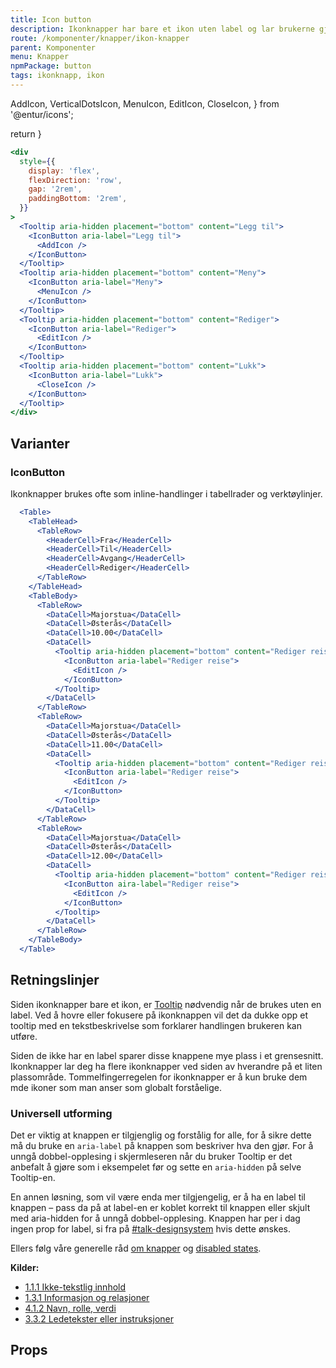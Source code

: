```yaml
---
title: Icon button
description: Ikonknapper har bare et ikon uten label og lar brukerne gjøre handlinger og ta valg med et enkelt klikk.
route: /komponenter/knapper/ikon-knapper
parent: Komponenter
menu: Knapper
npmPackage: button
tags: ikonknapp, ikon
---
```


  AddIcon,
  VerticalDotsIcon,
  MenuIcon,
  EditIcon,
  CloseIcon,
} from '@entur/icons';

  return <SEO title={props.pageContext.frontmatter.title} description={props.pageContext.frontmatter.description} pathname={props.pageContext.frontmatter.route} />
}

<PageHeader />

```jsx
<div
  style={{
    display: 'flex',
    flexDirection: 'row',
    gap: '2rem',
    paddingBottom: '2rem',
  }}
>
  <Tooltip aria-hidden placement="bottom" content="Legg til">
    <IconButton aria-label="Legg til">
      <AddIcon />
    </IconButton>
  </Tooltip>
  <Tooltip aria-hidden placement="bottom" content="Meny">
    <IconButton aria-label="Meny">
      <MenuIcon />
    </IconButton>
  </Tooltip>
  <Tooltip aria-hidden placement="bottom" content="Rediger">
    <IconButton aria-label="Rediger">
      <EditIcon />
    </IconButton>
  </Tooltip>
  <Tooltip aria-hidden placement="bottom" content="Lukk">
    <IconButton aria-label="Lukk">
      <CloseIcon />
    </IconButton>
  </Tooltip>
</div>
```

## Varianter

### IconButton

Ikonknapper brukes ofte som inline-handlinger i tabellrader og verktøylinjer.

```jsx
  <Table>
    <TableHead>
      <TableRow>
        <HeaderCell>Fra</HeaderCell>
        <HeaderCell>Til</HeaderCell>
        <HeaderCell>Avgang</HeaderCell>
        <HeaderCell>Rediger</HeaderCell>
      </TableRow>
    </TableHead>
    <TableBody>
      <TableRow>
        <DataCell>Majorstua</DataCell>
        <DataCell>Østerås</DataCell>
        <DataCell>10.00</DataCell>
        <DataCell>
          <Tooltip aria-hidden placement="bottom" content="Rediger reise">
            <IconButton aria-label="Rediger reise">
              <EditIcon />
            </IconButton>
          </Tooltip>
        </DataCell>
      </TableRow>
      <TableRow>
        <DataCell>Majorstua</DataCell>
        <DataCell>Østerås</DataCell>
        <DataCell>11.00</DataCell>
        <DataCell>
          <Tooltip aria-hidden placement="bottom" content="Rediger reise">
            <IconButton aria-label="Rediger reise">
              <EditIcon />
            </IconButton>
          </Tooltip>
        </DataCell>
      </TableRow>
      <TableRow>
        <DataCell>Majorstua</DataCell>
        <DataCell>Østerås</DataCell>
        <DataCell>12.00</DataCell>
        <DataCell>
          <Tooltip aria-hidden placement="bottom" content="Rediger reise">
            <IconButton aira-label="Rediger reise">
              <EditIcon />
            </IconButton>
          </Tooltip>
        </DataCell>
      </TableRow>
    </TableBody>
  </Table>
```

## Retningslinjer

Siden ikonknapper bare et ikon, er [Tooltip](https://design.entur.no/komponenter/feedback/tooltip) nødvendig når de brukes uten en label.
Ved å hovre eller fokusere på ikonknappen vil det da dukke opp et tooltip med en tekstbeskrivelse som forklarer
handlingen brukeren kan utføre.

Siden de ikke har en label sparer disse knappene mye plass i et grensesnitt.
Ikonknapper lar deg ha flere ikonknapper ved siden av hverandre på et liten plassområde.
Tommelfingerregelen for ikonknapper er å kun bruke dem mde ikoner som man anser som globalt forståelige.

### Universell utforming

Det er viktig at knappen er tilgjenglig og forstålig for alle, for å sikre dette må du bruke en `aria-label` på knappen som beskriver hva den gjør. For å unngå dobbel-opplesing i skjermleseren når du bruker Tooltip er det anbefalt å gjøre som i eksempelet før og sette en `aria-hidden` på selve Tooltip-en.

En annen løsning, som vil være enda mer tilgjengelig, er å ha en label til knappen – pass da på at label-en er koblet korrekt til knappen eller skjult med aria-hidden for å unngå dobbel-opplesing.
Knappen har per i dag ingen prop for label, si fra på [#talk-designsystem](https://entur.slack.com/archives/C899QSPB7) hvis dette ønskes.

Ellers følg våre generelle råd [om knapper](/komponenter/knapper/button) og [disabled states](/komponenter/knapper/button#disabled-state).

**Kilder:**
- [1.1.1 Ikke-tekstlig innhold](https://www.uutilsynet.no/wcag-standarden/111-ikke-tekstlig-innhold-niva/87)
- [1.3.1 Informasjon og relasjoner](https://www.uutilsynet.no/wcag-standarden/131-informasjon-og-relasjoner-niva/90)
- [4.1.2 Navn, rolle, verdi](https://www.uutilsynet.no/wcag-standarden/412-navn-rolle-verdi-niva/121)
- [3.3.2 Ledetekster eller instruksjoner](https://www.uutilsynet.no/wcag-standarden/332-ledetekster-eller-instruksjoner-niva/117)




## Props

<ImportStatement imports="IconButton" packageName={props.pageContext.frontmatter.npmPackage} />
<Props componentName="IconButton" />
